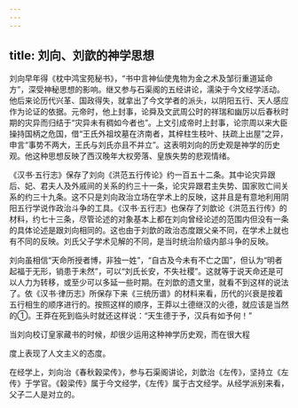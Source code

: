 ```yaml
---
---
---
```

title: 刘向、刘歆的神学思想
---



刘向早年得《枕中鸿宝苑秘书》，“书中言神仙使鬼物为金之术及邹衍重道延命方”，深受神秘思想的影响。继又参与石渠阁的五经讲论，濡染于今文经学活动。他后来论历代兴革、国政得失，就拿出了今文学者的派头，以阴阳五行、天人感应作为论证的依据。元帝时，他上封事，论舜及文武周公时的祥瑞和幽厉以后春秋时期的灾异而归结于“灾异未有稠如今者也”。上文引成帝时上封事，论宗周以来大臣操持国柄之危国，借“王氏外祖坟墓在济南者，其梓柱生枝叶、扶疏上出屋”之异，申言“事势不两大，王氏与刘氏亦且不并立”。这表明刘向的历史观是神学的历史观。他这种思想反映了西汉晚年大权旁落、皇族失势的悲观情绪。

《汉书·五行志》保存了刘向《洪范五行传论》约一百五十二条。其中论灾异跟后、妃、君夫人及外戚间的关系的约三十一条，论灾异跟君主失势、国家败亡间关系的约三十九条。这不只是刘向政治立场在学术上的反映，这并且是有意地利用阴阳五行学说作政治斗争的工具。《汉书·五行志》也保存了刘歆论《洪范五行传》的材料，约七十三条，尽管论述的对象基本上都在刘向曾经论述的范围内但没有一条的具体论述是跟刘向相同的。这也由于刘歆的政治态度跟父亲不同，在学术上就也有不同的反映。刘氏父子学术见解的不同，是当时统治阶级内部斗争的反映。

刘向虽相信“天命所授者博，非独一姓”，“自古及今未有不亡之国”，但认为“明者起福于无形，销患于未然”，可以“刘氏长安，不失社稷”。这就等于说天命还是可以人力为转移，或至少可以多延一些时期。在刘歆的遗文里，就看不到这样的说法了。依《汉书·律历志》所保存下来《三统历谱》的材料来看，历代的兴衰是按着五行相生的顺序进行的。按照这样的顺序，王莽以土德继汉的火德，就应该是当然的①。王莽在死到临头时就还这样说：“天生德于予，汉兵有如予何！”

当刘向校订皇家藏书的时候，却很少运用这种神学历史观，而在很大程

度上表现了人文主义的态度。

在经学上，刘向治《春秋榖梁传》，参与石渠阁讲论，刘歆治《左传》，坚持立《左传》于学官。《榖梁传》属于今文经学，《左传》属于古文经学。从经学派别来看，父子二人是对立的。